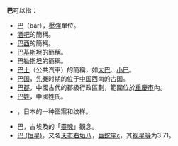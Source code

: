 '''巴'''可以指：
*[[巴|巴]]（bar），[[壓強|壓強]]單位。
*[[酒吧|酒吧]]的簡稱。
*[[巴西|巴西]]的簡稱。
*[[巴基斯坦|巴基斯坦]]的簡稱。
*[[巴勒斯坦|巴勒斯坦]]的簡稱。
*[[巴士|巴士]]（公共汽車）的簡稱，如[[大巴|大巴]]、[[小巴|小巴]]。
*[[巴国|巴国]]，[[先秦|先秦]]时期的位于[[中国|中国]]西南的古国。
*[[巴郡|巴郡]]，中國古代的郡級行政區劃，範圍位於[[重慶市|重慶市]]內。
*[[巴姓|巴姓]]，中國姓氏。
*{{link-ja|巴 (日本)|巴}}，日本的一种图案和纹样。
*巴，古埃及的「[[靈魂|靈魂]]」觀念。
*[[巴_(恒星)|巴 (恒星)]]，又名[[天市右垣八|天市右垣八]]，[[巨蛇座ε|巨蛇座ε]]，其[[视星等|视星等]]为3.71。

{{disambig|Cat=一字消歧义|B}}